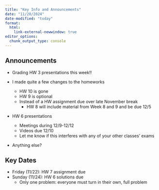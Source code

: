 ```yaml
---
title: "Key Info and Announcements"
date: "11/20/2024"
date-modified: "today"
format: 
  html:
    link-external-newwindow: true
editor_options: 
  chunk_output_type: console
---
```


## Announcements

- Grading HW 3 presentations this week!!
  
- I made quite a few changes to the homeworks
  - HW 10 is gone
  - HW 9 is optional
  - Instead of a HW assignment due over late November break
    - HW 8 will include material from Week 8 and 9 and be due 12/5

- HW 6 presentations
  - Meetings during 12/9-12/12
  - Videos due 12/10
  - Let me know if this interferes with any of your other classes' exams

- Anything else?
  

## Key Dates

- Friday (11/22): HW 7 assignment due
- Sunday (11/24): HW 6 solutions due
  - Only one problem: everyone must turn in their own, full problem

